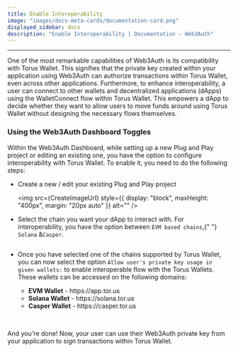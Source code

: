 ```yaml
---
title: Enable Interoperability
image: "images/docs-meta-cards/documentation-card.png"
displayed_sidebar: docs
description: "Enable Interoperability | Documentation - Web3Auth"
---
```



---

One of the most remarkable capabilities of Web3Auth is its compatibility with Torus Wallet. This signifies that the private key created within your
application using Web3Auth can authorize transactions within Torus Wallet, even across other applications. Furthermore, to enhance interoperability, a
user can connect to other wallets and decentralized applications (dApps) using the WalletConnect flow within Torus Wallet. This empowers a dApp to
decide whether they want to allow users to move funds around using Torus Wallet without designing the necessary flows themselves.

### Using the Web3Auth Dashboard Toggles

Within the Web3Auth Dashboard, while setting up a new Plug and Play project or editing an existing one, you have the option to configure
interoperability with Torus Wallet. To enable it, you need to do the following steps:

- Create a new / edit your existing Plug and Play project

  <img src={CreateImageUrl} style={{ display: "block", maxHeight: "400px", margin: "20px auto" }} alt="" />

<div className="text-image-column">
  <div>
    <ul>
      <li>
        Select the chain you want your dApp to interact with. For interoperability, you have the option between <code>EVM based chains</code>,{" "}
        <code>Solana</code> &<code>Casper</code>.
      </li>
    </ul>
  </div>
  <div>
    <img src={CreateDashboardPnp} style={{ minWidth: "200px", maxWidth: "250px" }} alt="" />
  </div>
</div>

- Once you have selected one of the chains supported by Torus Wallet, you can now select the option `Allow user's private key usage in given wallets:`
  to enable interoperable flow with the Torus Wallets. These wallets can be accessed on the following domains:

<div className="text-image-column">
  <div>
    <ul>
      <ul>
        <li>
          <b>EVM Wallet</b> - https://app.tor.us
        </li>
        <li>
          <b>Solana Wallet</b> - https://solana.tor.us
        </li>
        <li>
          <b>Casper Wallet</b> - https://casper.tor.us
        </li>
      </ul>
    </ul>
  </div>
  <div>
    <img src={CreateDashboardPnp4} style={{ minWidth: "300px", maxWidth: "350px" }} alt="" />
  </div>
</div>
<br />

And you're done! Now, your user can use their Web3Auth private key from your application to sign transactions within Torus Wallet.
